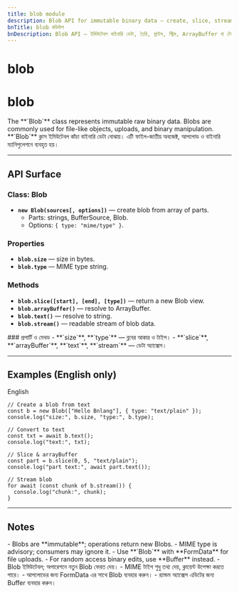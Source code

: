 ```yaml
---
title: blob module
description: Blob API for immutable binary data — create, slice, stream, and convert to ArrayBuffer or text. Useful for files and uploads.
bnTitle: blob মডিউল
bnDescription: Blob API — ইমিউটেবল বাইনারি ডেটা, তৈরি, স্লাইস, স্ট্রিম, ArrayBuffer বা টেক্সটে কনভার্ট; ফাইল ও আপলোডে উপযোগী।
---
```


# <I18nEnglish>blob</I18nEnglish>
# <I18nBangla>blob</I18nBangla>


<I18nEnglish>
The **`Blob`** class represents immutable raw binary data. Blobs are commonly used for file-like objects, uploads, and binary manipulation.
</I18nEnglish>

<I18nBangla>
**`Blob`** ক্লাস ইমিউটেবল কাঁচা বাইনারি ডেটা বোঝায়। এটি ফাইল-জাতীয় অবজেক্ট, আপলোড ও বাইনারি ম্যানিপুলেশনে ব্যবহৃত হয়।
</I18nBangla>



---

## API Surface

<I18nEnglish>

### Class: Blob
- **`new Blob(sources[, options])`** — create blob from array of parts.  
  - Parts: strings, BufferSource, Blob.  
  - Options: `{ type: "mime/type" }`.  

### Properties
- **`blob.size`** — size in bytes.  
- **`blob.type`** — MIME type string.  

### Methods
- **`blob.slice([start], [end], [type])`** — return a new Blob view.  
- **`blob.arrayBuffer()`** — resolve to ArrayBuffer.  
- **`blob.text()`** — resolve to string.  
- **`blob.stream()`** — readable stream of blob data.  

</I18nEnglish>

<I18nBangla>
### প্রপার্টি ও মেথড
- **`size`**, **`type`** — ব্লবের আকার ও টাইপ।  
- **`slice`**, **`arrayBuffer`**, **`text`**, **`stream`** — ডেটা অ্যাক্সেস।  
</I18nBangla>



---

## Examples (English only)

<Tabs defaultValue="english" className="w-full">
  <TabsList>
    <TabsTrigger value="english">English</TabsTrigger>
  </TabsList>

  <TabsContent value="english">

```bnl
// Create a blob from text
const b = new Blob(["Hello Bnlang"], { type: "text/plain" });
console.log("size:", b.size, "type:", b.type);

// Convert to text
const txt = await b.text();
console.log("text:", txt);

// Slice & arrayBuffer
const part = b.slice(0, 5, "text/plain");
console.log("part text:", await part.text());

// Stream blob
for await (const chunk of b.stream()) {
  console.log("chunk:", chunk);
}
```
  </TabsContent>
</Tabs>

---

## Notes

<I18nEnglish>
- Blobs are **immutable**; operations return new Blobs.  
- MIME type is advisory; consumers may ignore it.  
- Use **`Blob`** with **FormData** for file uploads.  
- For random access binary edits, use **Buffer** instead.  
</I18nEnglish>

<I18nBangla>
- Blob ইমিউটেবল; অপারেশনে নতুন Blob ফেরত দেয়।  
- MIME টাইপ শুধু তথ্য দেয়, ক্লায়েন্ট উপেক্ষা করতে পারে।  
- আপলোডের জন্য FormData এর সাথে Blob ব্যবহার করুন।  
- র‍্যান্ডম অ্যাক্সেস এডিটের জন্য Buffer ব্যবহার করুন।  
</I18nBangla>


